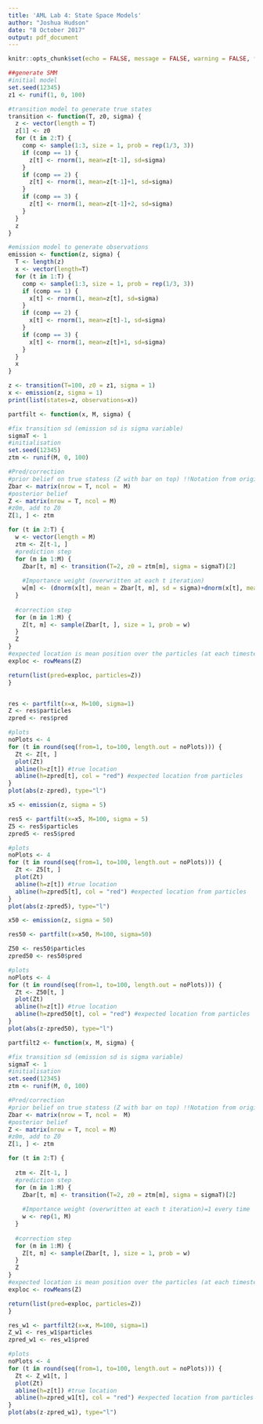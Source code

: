 ```yaml
---
title: 'AML Lab 4: State Space Models'
author: "Joshua Hudson"
date: "8 October 2017"
output: pdf_document
---
```


```r
knitr::opts_chunk$set(echo = FALSE, message = FALSE, warning = FALSE, fig.width = 5, fig.asp = 0.66, fig.show = "asis", fig.align = "center", fig.pos = "htbp")
```

```r

##generate SMM
#initial model
set.seed(12345)
z1 <- runif(1, 0, 100)

#transition model to generate true states
transition <- function(T, z0, sigma) {
  z <- vector(length = T)
  z[1] <- z0
  for (t in 2:T) {
    comp <- sample(1:3, size = 1, prob = rep(1/3, 3))
    if (comp == 1) {
      z[t] <- rnorm(1, mean=z[t-1], sd=sigma)
    }
    if (comp == 2) {
      z[t] <- rnorm(1, mean=z[t-1]+1, sd=sigma)
    }
    if (comp == 3) {
      z[t] <- rnorm(1, mean=z[t-1]+2, sd=sigma)
    }
  }
  z
}

#emission model to generate observations  
emission <- function(z, sigma) {
  T <- length(z)
  x <- vector(length=T)
  for (t in 1:T) {
    comp <- sample(1:3, size = 1, prob = rep(1/3, 3))
    if (comp == 1) {
      x[t] <- rnorm(1, mean=z[t], sd=sigma)
    }
    if (comp == 2) {
      x[t] <- rnorm(1, mean=z[t]-1, sd=sigma)
    }
    if (comp == 3) {
      x[t] <- rnorm(1, mean=z[t]+1, sd=sigma)
    }
  }
  x
}

z <- transition(T=100, z0 = z1, sigma = 1)
x <- emission(z, sigma = 1)
print(list(states=z, observations=x))

```

```r
partfilt <- function(x, M, sigma) {

#fix transition sd (emission sd is sigma variable)
sigmaT <- 1
#initialisation
set.seed(12345)
ztm <- runif(M, 0, 100)

#Pred/correction
#prior belief on true statess (Z with bar on top) !!Notation from original HMM slides not the swapped ones
Zbar <- matrix(nrow = T, ncol =  M)
#posterior belief
Z <- matrix(nrow = T, ncol = M)
#z0m, add to Z0
Z[1, ] <- ztm

for (t in 2:T) {
  w <- vector(length = M)
  ztm <- Z[t-1, ]
  #prediction step
  for (m in 1:M) {
    Zbar[t, m] <- transition(T=2, z0 = ztm[m], sigma = sigmaT)[2]
    
    #Importance weight (overwritten at each t iteration)
    w[m] <- (dnorm(x[t], mean = Zbar[t, m], sd = sigma)+dnorm(x[t], mean = Zbar[t, m]-1, sd = sigma)+dnorm(x[t], mean = Zbar[t, m]+1))/3
  }
  
  #correction step
  for (m in 1:M) {
    Z[t, m] <- sample(Zbar[t, ], size = 1, prob = w)
  }
  Z
}
#expected location is mean position over the particles (at each timestep)
exploc <- rowMeans(Z) 

return(list(pred=exploc, particles=Z))
}


res <- partfilt(x=x, M=100, sigma=1)
Z <- res$particles
zpred <- res$pred

#plots
noPlots <- 4
for (t in round(seq(from=1, to=100, length.out = noPlots))) {
  Zt <- Z[t, ]
  plot(Zt)
  abline(h=z[t]) #true location
  abline(h=zpred[t], col = "red") #expected location from particles
}
plot(abs(z-zpred), type="l")
```

```r
x5 <- emission(z, sigma = 5)

res5 <- partfilt(x=x5, M=100, sigma = 5)
Z5 <- res5$particles
zpred5 <- res5$pred

#plots
noPlots <- 4
for (t in round(seq(from=1, to=100, length.out = noPlots))) {
  Zt <- Z5[t, ]
  plot(Zt)
  abline(h=z[t]) #true location
  abline(h=zpred5[t], col = "red") #expected location from particles
}
plot(abs(z-zpred5), type="l")

```

```r
x50 <- emission(z, sigma = 50)

res50 <- partfilt(x=x50, M=100, sigma=50)

Z50 <- res50$particles
zpred50 <- res50$pred

#plots
noPlots <- 4
for (t in round(seq(from=1, to=100, length.out = noPlots))) {
  Zt <- Z50[t, ]
  plot(Zt)
  abline(h=z[t]) #true location
  abline(h=zpred50[t], col = "red") #expected location from particles
}
plot(abs(z-zpred50), type="l")
```

```r
partfilt2 <- function(x, M, sigma) {

#fix transition sd (emission sd is sigma variable)
sigmaT <- 1
#initialisation
set.seed(12345)
ztm <- runif(M, 0, 100)

#Pred/correction
#prior belief on true statess (Z with bar on top) !!Notation from original HMM slides not the swapped ones
Zbar <- matrix(nrow = T, ncol =  M)
#posterior belief
Z <- matrix(nrow = T, ncol = M)
#z0m, add to Z0
Z[1, ] <- ztm

for (t in 2:T) {
  
  ztm <- Z[t-1, ]
  #prediction step
  for (m in 1:M) {
    Zbar[t, m] <- transition(T=2, z0 = ztm[m], sigma = sigmaT)[2]
    
    #Importance weight (overwritten at each t iteration)=1 every time
    w <- rep(1, M)
  }
  
  #correction step
  for (m in 1:M) {
    Z[t, m] <- sample(Zbar[t, ], size = 1, prob = w)
  }
  Z
}
#expected location is mean position over the particles (at each timestep)
exploc <- rowMeans(Z) 

return(list(pred=exploc, particles=Z))
}

res_w1 <- partfilt2(x=x, M=100, sigma=1)
Z_w1 <- res_w1$particles
zpred_w1 <- res_w1$pred

#plots
noPlots <- 4
for (t in round(seq(from=1, to=100, length.out = noPlots))) {
  Zt <- Z_w1[t, ]
  plot(Zt)
  abline(h=z[t]) #true location
  abline(h=zpred_w1[t], col = "red") #expected location from particles
}
plot(abs(z-zpred_w1), type="l")
```